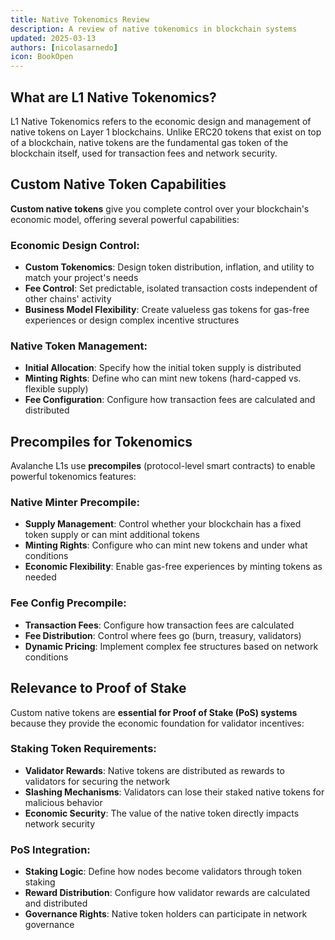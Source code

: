 ```yaml
---
title: Native Tokenomics Review
description: A review of native tokenomics in blockchain systems
updated: 2025-03-13
authors: [nicolasarnedo]
icon: BookOpen
---
```


## What are L1 Native Tokenomics?

L1 Native Tokenomics refers to the economic design and management of native tokens on Layer 1 blockchains. Unlike ERC20 tokens that exist on top of a blockchain, native tokens are the fundamental gas token of the blockchain itself, used for transaction fees and network security.

## Custom Native Token Capabilities

**Custom native tokens** give you complete control over your blockchain's economic model, offering several powerful capabilities:

### Economic Design Control:
- **Custom Tokenomics**: Design token distribution, inflation, and utility to match your project's needs
- **Fee Control**: Set predictable, isolated transaction costs independent of other chains' activity
- **Business Model Flexibility**: Create valueless gas tokens for gas-free experiences or design complex incentive structures

### Native Token Management:
- **Initial Allocation**: Specify how the initial token supply is distributed
- **Minting Rights**: Define who can mint new tokens (hard-capped vs. flexible supply)
- **Fee Configuration**: Configure how transaction fees are calculated and distributed

## Precompiles for Tokenomics

Avalanche L1s use **precompiles** (protocol-level smart contracts) to enable powerful tokenomics features:

### Native Minter Precompile:
- **Supply Management**: Control whether your blockchain has a fixed token supply or can mint additional tokens
- **Minting Rights**: Configure who can mint new tokens and under what conditions
- **Economic Flexibility**: Enable gas-free experiences by minting tokens as needed

### Fee Config Precompile:
- **Transaction Fees**: Configure how transaction fees are calculated
- **Fee Distribution**: Control where fees go (burn, treasury, validators)
- **Dynamic Pricing**: Implement complex fee structures based on network conditions

## Relevance to Proof of Stake

Custom native tokens are **essential for Proof of Stake (PoS) systems** because they provide the economic foundation for validator incentives:

### Staking Token Requirements:
- **Validator Rewards**: Native tokens are distributed as rewards to validators for securing the network
- **Slashing Mechanisms**: Validators can lose their staked native tokens for malicious behavior
- **Economic Security**: The value of the native token directly impacts network security

### PoS Integration:
- **Staking Logic**: Define how nodes become validators through token staking
- **Reward Distribution**: Configure how validator rewards are calculated and distributed
- **Governance Rights**: Native token holders can participate in network governance